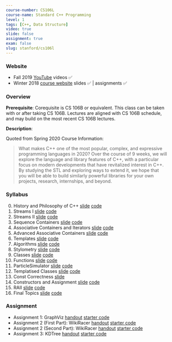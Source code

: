 ```yaml
---
course-number: CS106L
course-name: Standard C++ Programming
level: 1
tags: [C++, Data Structure]
video: true
slide: false
assignment: true
exam: false
slug: stanford/cs106l
---
```



### Website

- Fall 2019 [YouTube](https://www.youtube.com/playlist?list=PLCgD3ws8aVdolCexlz8f3U-RROA0s5jWA) videos ✅
- Winter 2018 [course website](https://web.stanford.edu/class/archive/cs/cs106l/cs106l.1184/index.html) slides ✅ | assignments ✅

### Overview

**Prerequisite**: Corequisite is <Link to="stanford/cs106b">CS 106B</Link> or equivalent. This class can be taken with or after taking CS 106B. Lectures are aligned with CS 106B schedule, and may build on the most recent CS 106B lectures.

**Description**:

Quoted from Spring 2020 Course Information:

> What makes C++ one of the most popular, complex, and expressive programming languages in 2020? Over the course of 9 weeks, we will explore the language and library features of C++, with a particular focus on modern developments that have revitalized interest in C++. By studying the STL and exploring ways to extend it, we hope that you will be able to build similarly powerful libraries for your own projects, research, internships, and beyond.

### Syllabus

0. History and Philosophy of C++ [slide](https://web.stanford.edu/class/archive/cs/cs106l/cs106l.1184/lectures/lecture00/00_Introduction.pdf) [code](https://web.stanford.edu/class/archive/cs/cs106l/cs106l.1184/lectures/lecture00/00_HelloWorld.zip)
1. Streams I [slide](https://web.stanford.edu/class/archive/cs/cs106l/cs106l.1184/lectures/lecture01/01_Streams.pdf) [code](https://web.stanford.edu/class/archive/cs/cs106l/cs106l.1184/lectures/lecture01/01_Streams.zip)
2. Streams II [slide](https://web.stanford.edu/class/archive/cs/cs106l/cs106l.1184/lectures/lecture02/02_Streams_II.pdf) [code](https://web.stanford.edu/class/archive/cs/cs106l/cs106l.1184/lectures/lecture02/02_Streams_II.zip)
3. Sequence Containers [slide](https://web.stanford.edu/class/archive/cs/cs106l/cs106l.1184/lectures/lecture03/03_Sequence_Containers.pdf) [code](https://web.stanford.edu/class/archive/cs/cs106l/cs106l.1184/lectures/lecture03/03_Sequence_Containers.zip)
4. Associative Containers and Iterators [slide](https://web.stanford.edu/class/archive/cs/cs106l/cs106l.1184/lectures/lecture04/04_Associative_Containers.pdf) [code](https://web.stanford.edu/class/archive/cs/cs106l/cs106l.1184/lectures/lecture04/04_Associative_Containers.zip)
5. Advanced Associative Containers [slide](https://web.stanford.edu/class/archive/cs/cs106l/cs106l.1184/lectures/lecture05/05_Adv_Assoc_Containers.pdf) [code](https://web.stanford.edu/class/archive/cs/cs106l/cs106l.1184/lectures/lecture05/05_Adv_Assoc_Containers.zip)
6. Templates [slide](https://web.stanford.edu/class/archive/cs/cs106l/cs106l.1184/lectures/lecture06/06_Templates_and_Iterators.pdf) [code](https://web.stanford.edu/class/archive/cs/cs106l/cs106l.1184/lectures/lecture06/06_Templates_and_Iterators.zip)
7. Algorithms [slide](https://web.stanford.edu/class/archive/cs/cs106l/cs106l.1184/lectures/lecture07/07_Algorithms.pdf) [code](https://web.stanford.edu/class/archive/cs/cs106l/cs106l.1184/lectures/lecture07/07_Algorithms.zip)
8. Stylometry [slide](https://web.stanford.edu/class/archive/cs/cs106l/cs106l.1184/lectures/lecture08/08_Stylometry.pdf) [code](https://web.stanford.edu/class/archive/cs/cs106l/cs106l.1184/lectures/lecture08/08_Stylometry.zip)
9. Classes [slide](https://web.stanford.edu/class/archive/cs/cs106l/cs106l.1184/lectures/lecture09/09_Classes.pdf) [code](https://web.stanford.edu/class/archive/cs/cs106l/cs106l.1184/lectures/lecture09/09_Classes.zip)
10. Functions [slide](https://web.stanford.edu/class/archive/cs/cs106l/cs106l.1184/lectures/lecture10/10_Functions.pdf) [code](https://web.stanford.edu/class/archive/cs/cs106l/cs106l.1184/lectures/lecture10/10_Functions.zip)
11. ParticleSimulator [slide](https://web.stanford.edu/class/archive/cs/cs106l/cs106l.1184/lectures/lecture11/11_ParticleSimulator.pdf) [code](https://web.stanford.edu/class/archive/cs/cs106l/cs106l.1184/lectures/lecture11/11_ParticleSimulator.zip)
12. Templatised Classes [slide](https://web.stanford.edu/class/archive/cs/cs106l/cs106l.1184/lectures/lecture12/12_Templatised_Classes.pdf) [code](https://web.stanford.edu/class/archive/cs/cs106l/cs106l.1184/lectures/lecture12/12_Templatised_Classes.zip)
13. Const Correctness [slide](https://web.stanford.edu/class/archive/cs/cs106l/cs106l.1184/lectures/lecture13/13_Const.pdf)
14. Constructors and Assignment [slide](https://web.stanford.edu/class/archive/cs/cs106l/cs106l.1184/lectures/lecture14/14_Constructors_and_Assignment.pdf) [code](https://web.stanford.edu/class/archive/cs/cs106l/cs106l.1184/lectures/lecture14/14_Constructors_and_Assignment.zip)
15. RAII [slide](https://web.stanford.edu/class/archive/cs/cs106l/cs106l.1184/lectures/lecture15/15_RAII.pdf) [code](https://web.stanford.edu/class/archive/cs/cs106l/cs106l.1184/lectures/lecture15/15_RAII.zip)
16. Final Topics [slide](https://web.stanford.edu/class/archive/cs/cs106l/cs106l.1184/lectures/lecture16/16_Final_Topics.pdf) [code](https://web.stanford.edu/class/archive/cs/cs106l/cs106l.1184/lectures/lecture16/16_Final_Topics.zip)

### Assignment

- Assignment 1: GraphViz [handout](https://web.stanford.edu/class/archive/cs/cs106l/cs106l.1184/handouts/002_assignment_1_graphviz.pdf) [starter code](https://web.stanford.edu/class/archive/cs/cs106l/cs106l.1184/assignments/01_GraphViz.zip)
- Assignment 2 (First Part): WikiRacer [handout](https://web.stanford.edu/class/archive/cs/cs106l/cs106l.1184/handouts/003_assignment_2_wikiracerA.pdf) [starter code](https://web.stanford.edu/class/archive/cs/cs106l/cs106l.1184/assignments/02_WikiRacerLinksA.zip)
- Assignment 2 (Second Part): WikiRacer [handout](https://web.stanford.edu/class/archive/cs/cs106l/cs106l.1184/handouts/004_assignment_2_wikiracerB.pdf) [starter code](https://web.stanford.edu/class/archive/cs/cs106l/cs106l.1184/assignments/02_WikiRacerLinksB.zip)
- Assignment 3: KDTree [handout](https://web.stanford.edu/class/archive/cs/cs106l/cs106l.1184/handouts/005_assignment_3_kdtree.pdf) [starter code](https://web.stanford.edu/class/archive/cs/cs106l/cs106l.1184/assignments/03_KDTree.zip)
